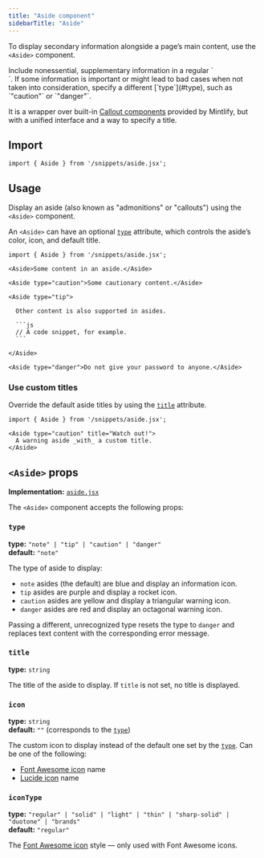 ```yaml
---
title: "Aside component"
sidebarTitle: "Aside"
---
```



To display secondary information alongside a page’s main content, use the `<Aside>` component.

<Aside>
  Include nonessential, supplementary information in a regular `<Aside>`. If some information is important or might lead to bad cases when not taken into consideration, specify a different [`type`](#type), such as `"caution"` or `"danger"`.
</Aside>

It is a wrapper over built-in [Callout components](https://www.mintlify.com/docs/components/callouts) provided by Mintlify, but with a unified interface and a way to specify a title.

## Import

```tsx
import { Aside } from '/snippets/aside.jsx';
```

## Usage

Display an aside (also known as "admonitions" or "callouts") using the `<Aside>` component.

An `<Aside>` can have an optional [`type`](#type) attribute, which controls the aside’s color, icon, and default title.

````mdx
import { Aside } from '/snippets/aside.jsx';

<Aside>Some content in an aside.</Aside>

<Aside type="caution">Some cautionary content.</Aside>

<Aside type="tip">

  Other content is also supported in asides.

  ```js
  // A code snippet, for example.
  ```

</Aside>

<Aside type="danger">Do not give your password to anyone.</Aside>
````

### Use custom titles

Override the default aside titles by using the [`title`](#title) attribute.

```mdx title="Watch out!"
import { Aside } from '/snippets/aside.jsx';

<Aside type="caution" title="Watch out!">
  A warning aside _with_ a custom title.
</Aside>
```

## `<Aside>` props

**Implementation:** [`aside.jsx`](https://github.com/tact-lang/mintlify-ton-docs/blob/main/snippets/aside.jsx)

The `<Aside>` component accepts the following props:

### `type`

**type:** `"note" | "tip" | "caution" | "danger"` <br />
**default:** `"note"`

The type of aside to display:

- `note` asides (the default) are blue and display an information icon.
- `tip` asides are purple and display a rocket icon.
- `caution` asides are yellow and display a triangular warning icon.
- `danger` asides are red and display an octagonal warning icon.

Passing a different, unrecognized type resets the type to `danger` and replaces text content with the corresponding error message.

### `title`

**type:** `string`

The title of the aside to display. If `title` is not set, no title is displayed.

### `icon`

**type:** `string` <br />
**default:** `""` (corresponds to the [`type`](#type))

The custom icon to display instead of the default one set by the [`type`](#type). Can be one of the following:

- [Font Awesome icon] name
- [Lucide icon](https://lucide.dev/icons) name

### `iconType`

**type:** `"regular" | "solid" | "light" | "thin" | "sharp-solid" | "duotone" | "brands"` <br />
**default:** `"regular"`

The [Font Awesome icon] style — only used with Font Awesome icons.

[Font Awesome icon]: https://fontawesome.com/icons
